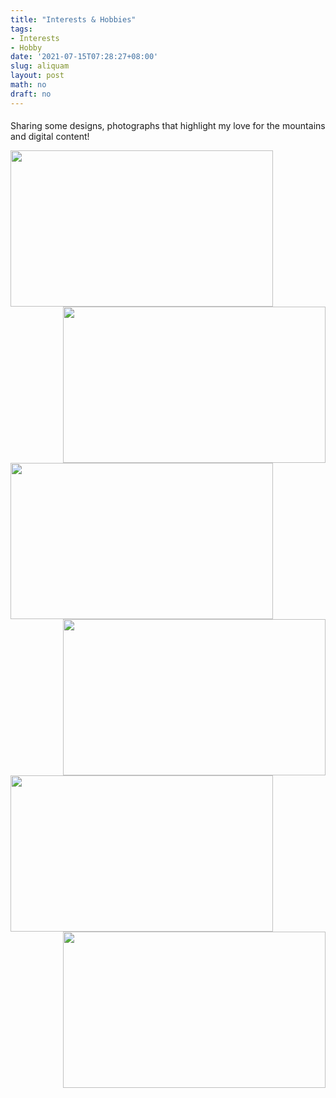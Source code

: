 ```yaml
---
title: "Interests & Hobbies"
tags:
- Interests
- Hobby
date: '2021-07-15T07:28:27+08:00'
slug: aliquam
layout: post
math: no
draft: no
---
```

#### 

Sharing some designs, photographs that highlight my love for the mountains and digital content!
        
<!--img align="left" width="100" height="100" src="/images/wallpaper1.jpg"-->

<img align="left" width="420" height="250" src="/images/wallpaper1.jpg">
<img align="right" width="420" height="250" src="/images/wallpaper4.png">

<img align="left" width="420" height="250" src="/images/wallpaper5.jpg">
<img align="right" width="420" height="250" src="/images/wallpaper2.jpg">

<img align="left" width="420" height="250" src="/images/wallpaper3.jpg">
<img align="right" width="420" height="250" src="/images/wallpaper6.png">



